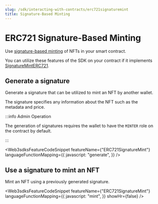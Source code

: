 ```yaml
---
slug: /sdk/interacting-with-contracts/erc721signaturemint
title: Signature-Based Minting
---
```



# ERC721 Signature-Based Minting

Use [signature-based minting](/sdk/advanced-features/on-demand-minting) of NFTs in your smart contract.

You can utilize these features of the SDK on your contract if it implements [SignatureMintERC721](/contractkit/extension-contracts/sigminterc721).

<div className="row" style={{ marginBottom: 24 }}>
  <div className="col col--12" style={{ marginTop: 8 }}>
    <QuickstartCard
      name="Learn how to implement SignatureMintERC721 in your smart contract"
      link={"/contractkit/erc-721/erc721signaturemint"}
      image="/assets/icons/general.png"
    />
  </div>
</div>

## Generate a signature

Generate a signature that can be utilized to mint an NFT by another wallet.

The signature specifies any information about the NFT such as the metadata and price.

:::info Admin Operation

The generation of signatures requires the wallet to have the `MINTER` role on the contract by default.

:::

<Web3sdksFeatureCodeSnippet
  featureName={"ERC721SignatureMint"}
  languageFunctionMapping={{
    javascript: "generate",
  }}
/>

## Use a signature to mint an NFT

Mint an NFT using a previously generated signature.

<Web3sdksFeatureCodeSnippet
  featureName={"ERC721SignatureMint"}
  languageFunctionMapping={{
    javascript: "mint",
  }}
  showHr={false}
/>
